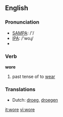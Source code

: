 ==English==

===Pronunciation===
*[[w:SAMPA|SAMPA]]: /'/
*[[w:IPA|IPA]]: /'woɻ/
*{{audio|en-us-wore.ogg|Audio (US)}}

===Verb===
'''wore'''

# past tense of to [[wear]]

===Translations===
*Dutch: [[droeg]], [[droegen]]

[[it:wore]]
[[vi:wore]]